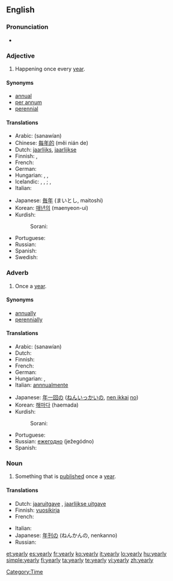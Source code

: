 ==English==

===Pronunciation===
* {{audio|en-us-yearly.ogg|Audio (US)}}

===Adjective===
{{en-adj|-}}

# Happening once every [[year]].

====Synonyms====
* [[annual]]
* [[per annum]]
* [[perennial]]

====Translations====
{{trans-top|happening once every year}}
* Arabic: {{Arab|[[سنويًا]]}} (sanawían)
* Chinese: [[每年的]] (měi nián de)
* Dutch: [[jaarlijks]], [[jaarlijkse]]
* Finnish: {{t+|fi|vuosittainen}}, {{t+|fi|jokavuotinen}}
* French: {{t+|fr|annuel|m}}
* German: {{t+|de|jährlich}}
* Hungarian: {{t|hu|évenkénti}}, {{t|hu|évi}},
* Icelandic: {{t+|is|árlegur|m}}, {{t-|is|árleg|f}}, {{t-|is|árlegt|n}}; {{t-|is|árviss|m|f}}, {{t-|is|árvisst|n}}
* Italian: {{t+|it|annuale}}
{{trans-mid}}
* Japanese: [[毎年]] (まいとし, maitoshi)
* Korean: [[매년의]] (maenyeon-ui)
* Kurdish:
*: Sorani: {{t|ku|ساڵانه‌|tr=sALAna|sc=ku-Arab}}
* Portuguese: {{t+|pt|anual}}
* Russian: {{t+|ru|ежегодный|tr=ježegódnyj|sc=Cyrl}}
* Spanish: {{t-|es|anual}}
* Swedish: {{t+|sv|årlig}}
{{trans-bottom}}

===Adverb===
{{en-adv|-}}

# Once a [[year]].

====Synonyms====
* [[annually]]
* [[perennially]]

====Translations====
{{trans-top|once a year}}
* Arabic: {{Arab|[[سنويًا]]}} (sanawían)
* Dutch: {{t+|nl|jaarlijks}}
* Finnish: {{t-|fi|vuosittain}}
* French: {{t+|fr|annuellement}}
* German: {{t+|de|jährlich}}
* Hungarian: {{t-|hu|évenként}}, {{t|hu|évente}}
* Italian: [[annnualmente]]
{{trans-mid}}
* Japanese: [[年一回]][[の]] ([[ねんいっかい]][[の]], [[nen ikkai]] [[no]])
* Korean: [[해마다]] (haemada)
* Kurdish:
*: Sorani: {{t|ku|ساڵانه‌|tr=sALAna|sc=ku-Arab}}
* Portuguese: {{t-|pt|anualmente}}
* Russian: [[ежегодно]] (ježegódno)
* Spanish: {{t-|es|anualmente}}
{{trans-bottom}}

===Noun===
{{en-noun|yearl|ies}}

# Something that is [[publish]]ed once a [[year]].

====Translations====
{{trans-top|something that is published once a year}}
* Dutch: [[jaaruitgave]] {{f}}, [[jaarlijkse uitgave]] {{f}}
* Finnish: [[vuosikirja]]
* French: {{t+|fr|annuaire|m}}
{{trans-mid}}
* Italian: {{t+|it|annuario|m}}
* Japanese: [[年刊の]] (ねんかんの, nenkanno)
* Russian: {{t+|ru|ежегодник|m|tr=ježegódnik|sc=Cyrl}}
{{trans-bottom}}

[[Category:Time]]

[[et:yearly]]
[[es:yearly]]
[[fr:yearly]]
[[ko:yearly]]
[[it:yearly]]
[[lo:yearly]]
[[hu:yearly]]
[[simple:yearly]]
[[fi:yearly]]
[[ta:yearly]]
[[te:yearly]]
[[vi:yearly]]
[[zh:yearly]]